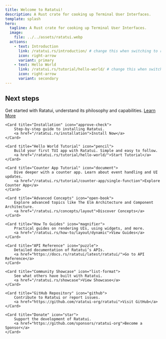 ```yaml
---
title: Welcome to Ratatui!
description: A Rust crate for cooking up Terminal User Interfaces.
template: splash
hero:
  tagline: A Rust crate for cooking up Terminal User Interfaces.
  image:
    file: ../../assets/ratatui.webp
  actions:
    - text: Introduction
      link: /ratatui.rs/introduction/ # change this when switching to ratatui.rs
      icon: right-arrow
      variant: primary
    - text: Hello World
      link: /ratatui.rs/tutorial/hello-world/ # change this when switching to ratatui.rs
      icon: right-arrow
      variant: secondary
---
```



## Next steps

<CardGrid stagger>
    <Card title="Introduction" icon="rocket">
        Get started with Ratatui, understand its philosophy and capabilities.
        <a href="/ratatui.rs/introduction">Learn More</a>
    </Card>

    <Card title="Installation" icon="approve-check">
        Step-by-step guide to installing Ratatui.
        <a href="/ratatui.rs/installation">Install Now</a>
    </Card>

    <Card title="Hello World Tutorial" icon="pencil">
        Build your first TUI app with Ratatui. Simple and easy to follow.
        <a href="/ratatui.rs/tutorial/hello-world/">Start Tutorial</a>
    </Card>

    <Card title="Counter App Tutorial" icon="document">
        Dive deeper with a counter app. Learn about event handling and UI updates.
        <a href="/ratatui.rs/tutorial/counter-app/single-function">Explore Counter App</a>
    </Card>

    <Card title="Advanced Concepts" icon="open-book">
        Explore advanced topics like The Elm Architecture and Component Architecture.
        <a href="/ratatui.rs/concepts/layout">Discover Concepts</a>
    </Card>

    <Card title="How To Guides" icon="magnifier">
        Practical guides on rendering UIs, using widgets, and more.
        <a href="/ratatui.rs/how-to/layout/dynamic">View Guides</a>
    </Card>

    <Card title="API Reference" icon="puzzle">
        Detailed documentation of Ratatui’s APIs.
        <a href="https://docs.rs/ratatui/latest/ratatui/">Go to API Reference</a>
    </Card>

    <Card title="Community Showcase" icon="list-format">
        See what others have built with Ratatui.
        <a href="/ratatui.rs/showcase">View Showcase</a>
    </Card>

    <Card title="GitHub Repository" icon="github">
        Contribute to Ratatui or report issues.
        <a href="https://github.com/ratatui-org/ratatui">Visit GitHub</a>
    </Card>

    <Card title="Donate" icon="star">
        Support the development of Ratatui.
        <a href="https://github.com/sponsors/ratatui-org">Become a Sponsor</a>
    </Card>
</CardGrid>
